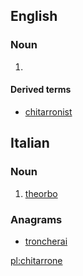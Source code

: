 ==English==

===Noun===
{{en-noun}}

# {{synonym of|theorbo|lang=en}}

====Derived terms====
* [[chitarronist]]

==Italian==

===Noun===
{{it-noun|m}}

# {{context|musical instruments|lang=it}} [[theorbo]]

===Anagrams===
* [[troncherai#Italian|troncherai]]

[[pl:chitarrone]]